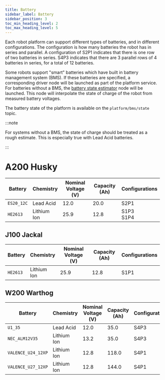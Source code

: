 ```yaml
---
title: Battery
sidebar_label: Battery
sidebar_position: 3
toc_min_heading_level: 2
toc_max_heading_level: 5
---
```


Each robot platform can support different types of batteries, and in different configurations. The configuration is how
many batteries the robot has in series and parallel. A configuration of S2P1 indicates that there is one row of two batteries in series. S4P3
indicates that there are 3 parallel rows of 4 batteries in series, for a total of 12 batteries.

Some robots support "smart" batteries which have built in battery management system (BMS). If these batteries are specified, a corresponding driver node will
be launched as part of the platform service. For batteries without a BMS, the [battery state estimator](https://github.com/clearpathrobotics/clearpath_robot/blob/main/clearpath_diagnostics/clearpath_diagnostics/battery_state/battery_state_estimator)
node will be launched. This node will interpolate the state of charge of the robot from measured battery voltages.

The battery state of the platform is available on the `platform/bms/state` topic.

:::note

For systems without a BMS, the state of charge should be treated as a rough estimate. This is especially true with Lead Acid batteries.

:::


# A200 Husky
<table>
  <thead>
    <tr>
      <th>Battery</th>
      <th>Chemistry</th>
      <th>Nominal Voltage (V)</th>
      <th>Capacity (Ah)</th>
      <th>Configurations</th>
    </tr>
  </thead>
  <tbody>
    <tr>
      <td><code>ES20_12C</code></td>
      <td>Lead Acid</td>
      <td>12.0</td>
      <td>20.0</td>
      <td>S2P1</td>
    </tr>
    <tr>
      <td><code>HE2613</code></td>
      <td>Lithium Ion</td>
      <td>25.9</td>
      <td>12.8</td>
      <td>S1P3<br/>S1P4</td>
    </tr>
  </tbody>
</table>


## J100 Jackal
<table>
  <thead>
    <tr>
      <th>Battery</th>
      <th>Chemistry</th>
      <th>Nominal Voltage (V)</th>
      <th>Capacity (Ah)</th>
      <th>Configurations</th>
    </tr>
  </thead>
  <tbody>
    <tr>
      <td><code>HE2613</code></td>
      <td>Lithium Ion</td>
      <td>25.9</td>
      <td>12.8</td>
      <td>S1P1</td>
    </tr>
  </tbody>
</table>


## W200 Warthog
<table>
  <thead>
    <tr>
      <th>Battery</th>
      <th>Chemistry</th>
      <th>Nominal Voltage (V)</th>
      <th>Capacity (Ah)</th>
      <th>Configurations</th>
    </tr>
  </thead>
  <tbody>
    <tr>
      <td><code>U1_35</code></td>
      <td>Lead Acid</td>
      <td>12.0</td>
      <td>35.0</td>
      <td>S4P3</td>
    </tr>
    <tr>
      <td><code>NEC_ALM12V35</code></td>
      <td>Lithium Ion</td>
      <td>13.2</td>
      <td>35.0</td>
      <td>S4P3</td>
    </tr>
    <tr>
      <td><code>VALENCE_U24_12XP</code></td>
      <td>Lithium Ion</td>
      <td>12.8</td>
      <td>118.0</td>
      <td>S4P1</td>
    </tr>
    <tr>
      <td><code>VALENCE_U27_12XP</code></td>
      <td>Lithium Ion</td>
      <td>12.8</td>
      <td>144.0</td>
      <td>S4P1</td>
    </tr>
  </tbody>
</table>


<!-- TODO: Uncomment these platforms when they are supported -->

<!-- <details><summary>DD100</summary>
<p>

<table>
  <thead>
    <tr>
      <th>Battery</th>
      <th>Chemistry</th>
      <th>Nominal Voltage (V)</th>
      <th>Capacity (Ah)</th>
      <th>Configurations</th>
    </tr>
  </thead>
  <tbody>
    <tr>
      <td><code>TLV1222</code></td>
      <td>Lead Acid</td>
      <td>12.0</td>
      <td>22.0</td>
      <td>S1P1</td>
    </tr>
    <tr>
      <td><code>PH3054</code></td>
      <td>Lithium Ion</td>
      <td>14.4</td>
      <td>33.6</td>
      <td>S1P1</td>
    </tr>
  </tbody>
</table>

</p>
</details>

<details><summary>DO100</summary>
<p>

<table>
  <thead>
    <tr>
      <th>Battery</th>
      <th>Chemistry</th>
      <th>Nominal Voltage (V)</th>
      <th>Capacity (Ah)</th>
      <th>Configurations</th>
    </tr>
  </thead>
  <tbody>
    <tr>
      <td><code>TLV1222</code></td>
      <td>Lead Acid</td>
      <td>12.0</td>
      <td>22.0</td>
      <td>S1P1<br/>S1P2<br/>S1P3</td>
    </tr>
    <tr>
      <td><code>PH3054</code></td>
      <td>Lithium Ion</td>
      <td>14.4</td>
      <td>33.6</td>
      <td>S1P1<br/>S1P2<br/>S1P3</td>
    </tr>
  </tbody>
</table>

</p>
</details>

<details><summary>DD150</summary>
<p>

<table>
  <thead>
    <tr>
      <th>Battery</th>
      <th>Chemistry</th>
      <th>Nominal Voltage (V)</th>
      <th>Capacity (Ah)</th>
      <th>Configurations</th>
    </tr>
  </thead>
  <tbody>
    <tr>
      <td><code>TLV1222</code></td>
      <td>Lead Acid</td>
      <td>12.0</td>
      <td>22.0</td>
      <td>S1P1</td>
    </tr>
    <tr>
      <td><code>RB20</code></td>
      <td>Lithium Ion</td>
      <td>12.8</td>
      <td>20.0</td>
      <td>S1P1</td>
    </tr>
  </tbody>
</table>

</p>
</details>

<details><summary>DO150</summary>
<p>

<table>
  <thead>
    <tr>
      <th>Battery</th>
      <th>Chemistry</th>
      <th>Nominal Voltage (V)</th>
      <th>Capacity (Ah)</th>
      <th>Configurations</th>
    </tr>
  </thead>
  <tbody>
    <tr>
      <td><code>TLV1222</code></td>
      <td>Lead Acid</td>
      <td>12.0</td>
      <td>22.0</td>
      <td>S1P1<br/>S1P2<br/>S1P3</td>
    </tr>
    <tr>
      <td><code>RB20</code></td>
      <td>Lithium Ion</td>
      <td>12.8</td>
      <td>20.0</td>
      <td>S1P1<br/>S1P2<br/>S1P3</td>
    </tr>
  </tbody>
</table>

</p>
</details>

<details><summary>R100</summary>
<p>

<table>
  <thead>
    <tr>
      <th>Battery</th>
      <th>Chemistry</th>
      <th>Nominal Voltage (V)</th>
      <th>Capacity (Ah)</th>
      <th>Configurations</th>
    </tr>
  </thead>
  <tbody>
    <tr>
      <td><code>8A31DTM</code></td>
      <td>Lead Acid</td>
      <td>12.0</td>
      <td>105.0</td>
      <td>S2P1</td>
    </tr>
  </tbody>
</table>

</p>
</details> -->
